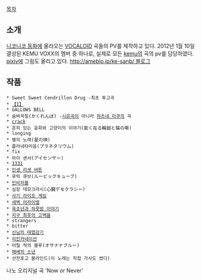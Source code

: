 [[목차]]
== 소개 ==
[[니코니코 동화]]에 올라오는 [[VOCALOID]] 곡들의 PV를 제작하고 있다. 2012년 1월 10일 결성된 KEMU VOXX의 멤버 중 하나로, 실제로 모든 [[kemu]]의 곡의 pv를 담당하였다.
[[pixiv]]에 그림도 올리고 있다.
[[http://ameblo.jp/ke-sanb/ 블로그]]

== 작품 ==
 * Sweet Sweet Cendrillon Drug -최초 투고곡
 * [[【I】]]
 * GALLOWS BELL
 * 숨바꼭질(かくれんぼ) -[[SeeU|시유]]곡이 아니라 [[하츠네 미쿠]]의 곡
 * [[crack]]
 * 흔히 있는 윤회와 고양이의 이야기(能く在る輪廻と猫の噺)
 * longing
 * 별의 노래(星の唄)
 * 플라네타리움(プラネタリウム)
 * fix
 * 아이 센서(アイセンサー)
 * [[3331]]
 * [[인생 리셋 버튼]]
 * 루빅 큐브(ルービックキューブ)
 * [[인비저블]]
 * 심장 데모크라시(心臓デモクラシー)
 * [[사기 라이프 게임]]
 * [[새벽 어라이벌]]
 * [[육조년과 하룻밤 이야기]]
 * [[지구 최후의 고백을]]
 * strangers
 * bitter
 * [[신님의 태엽감기]]
 * [[리인카네이션]]
 * 어릴 적의 블루(オサナナブルー)
 * [[패배의 소년]]
 * 선전포고 블라인드(이 노래는 직접 가사도 썼다)
나노 오리지널 곡 'Now or Never'
